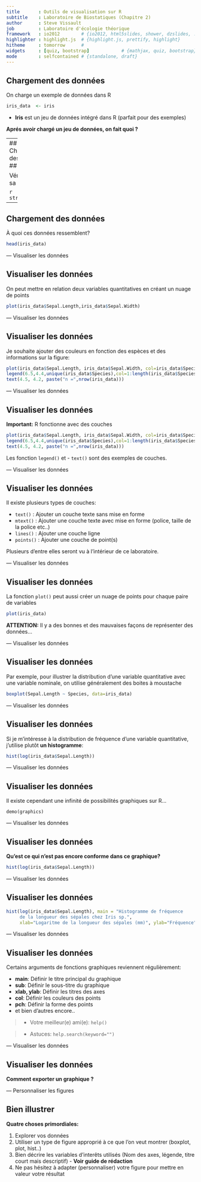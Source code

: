 ```yaml
---
title       : Outils de visualisation sur R
subtitle    : Laboratoire de Biostatiques (Chapitre 2)
author      : Steve Vissault
job         : Laboratoire d'écologie théorique
framework   : io2012        # {io2012, html5slides, shower, dzslides, ...}
highlighter : highlight.js  # {highlight.js, prettify, highlight}
hitheme     : tomorrow      # 
widgets     : [quiz, bootstrap]            # {mathjax, quiz, bootstrap}
mode        : selfcontained # {standalone, draft}
---
```


## Chargement des données ##

On charge un exemple de données dans R

```r
iris_data  <- iris
```

- **Iris** est un jeu de données intégré dans R (parfait pour des exemples)

**Aprés avoir chargé un jeu de données, on fait quoi ?**


---
## Chargement des données ##

Vérification de sa structure

```r
str(iris_data)
```

---
## Chargement des données ##

À quoi ces données ressemblent?

```r
head(iris_data)
```

---  Visualiser les données

## Visualiser les données ##

On peut mettre en relation deux variables quantitatives en créant un nuage de points 

```r
plot(iris_data$Sepal.Length,iris_data$Sepal.Width)
```

---  Visualiser les données

## Visualiser les données ##

Je souhaite ajouter des couleurs en fonction des espèces et des informations sur la figure:

```r
plot(iris_data$Sepal.Length, iris_data$Sepal.Width, col=iris_data$Species)
legend(6.5,4.4,unique(iris_data$Species),col=1:length(iris_data$Species),pch=1)
text(4.5, 4.2, paste("n =",nrow(iris_data)))
```

---  Visualiser les données

## Visualiser les données ##

**Important:** R fonctionne avec des couches 

```r
plot(iris_data$Sepal.Length, iris_data$Sepal.Width, col=iris_data$Species)
legend(6.5,4.4,unique(iris_data$Species),col=1:length(iris_data$Species),pch=1)
text(4.5, 4.2, paste("n =",nrow(iris_data)))
```

Les fonction ```legend()``` et - ```text()``` sont des exemples de couches.

---  Visualiser les données

## Visualiser les données ##

Il existe plusieurs types de couches:

- ```text()``` : Ajouter un couche texte sans mise en forme 
- ```mtext()``` : Ajouter une couche texte avec mise en forme (police, taille de la police etc..)
- ```lines()``` : Ajouter une couche ligne 
- ```points()``` : Ajouter une couche de point(s)

Plusieurs d'entre elles seront vu à l'intérieur de ce laboratoire.

---  Visualiser les données

## Visualiser les données ##

La fonction `plot()` peut aussi créer un nuage de points pour chaque paire de variables

```r
plot(iris_data)
```

**ATTENTION:** Il y a des bonnes et des mauvaises façons de représenter des données... 

---  Visualiser les données

## Visualiser les données ##

Par exemple, pour illustrer la distribution d'une variable quantitative avec une variable nominale, on utilise généralement des boites à moustache
    
```r
boxplot(Sepal.Length ~ Species, data=iris_data)
```

---  Visualiser les données

## Visualiser les données ##

Si je m'intéresse à la distribution de fréquence d'une variable quantitative, j'utilise plutôt **un histogramme**:
    
```r
hist(log(iris_data$Sepal.Length))
```

---  Visualiser les données

## Visualiser les données ##

Il existe cependant une infinité de possibilités graphiques sur R...

``` demo(graphics) ```

--- Visualiser les données

## Visualiser les données ##

**Qu'est ce qui n'est pas encore conforme dans ce graphique?**
    
```r
hist(log(iris_data$Sepal.Length))
```

--- Visualiser les données

## Visualiser les données ##
    
```r
hist(log(iris_data$Sepal.Length), main = "Histogramme de fréquence 
     de la longueur des sépales chez Iris sp.",
     xlab="Logaritme de la longueur des sépales (mm)", ylab="Fréquence")
```

---  Visualiser les données

## Visualiser les données ##

Certains arguments de fonctions graphiques reviennent régulièrement:

- **main**: Définir le titre principal du graphique
- **sub**: Définir le sous-titre du graphique
- **xlab, ylab**: Définir les titres des axes
- **col**: Définir les couleurs des points
- **pch**: Définir la forme des points
- et bien d'autres encore..

> - Votre meilleur(e) ami(e): `help()`

> - Astuces: `help.search(keyword="")`



--- Visualiser les données

## Visualiser les données ##

**Comment exporter un graphique ?**

---  Personnaliser les figures

## Bien illustrer ##

**Quatre choses primordiales:**

1. Explorer vos données
2. Utiliser un type de figure approprié à ce que l'on veut montrer (boxplot, plot, hist..)
3. Bien décrire les variables d'interêts utilisés (Nom des axes, légende, titre court mais descriptif) - **Voir guide de rédaction**
4. Ne pas hésitez à adapter (personnaliser) votre figure pour mettre en valeur votre résultat


